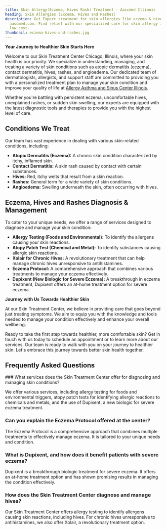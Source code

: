 ```yaml
---
title: Skin Allergy(Eczema, Hives Rash) Treatment - Aascmed Illinois
heading: Skin Allergies (Excema, Hives and Rashes)
description: Get Expert treatment for skin allergies like eczema & hives rash at
  aascmed.com. Find relief with our specialized care for skin allergy issues at
  low cost.
thumbnail: eczema-hives-and-rashes.jpg
---
```

**Your Journey to Healthier Skin Starts Here**

Welcome to our Skin Treatment Center Chicago, Illinois, where your skin health is our priority. We specialize in understanding, managing, and treating a variety of skin conditions such as atopic dermatitis (eczema), contact dermatitis, hives, rashes, and angioedema. Our dedicated team of dermatologists, allergists, and support staff are committed to providing you with a personalized treatment plan to manage your skin condition and improve your quality of life at [Allergy Asthma and Sinus Center Illinois](https://www.aascmed.com/).

Whether you're battling with persistent eczema, uncomfortable hives, unexplained rashes, or sudden skin swelling, our experts are equipped with the latest diagnostic tools and therapies to provide you with the highest level of care.

<ButtonList />

## Conditions We Treat

Our team has vast experience in dealing with various skin-related conditions, including:

- **Atopic Dermatitis (Eczema):** A chronic skin condition characterized by itchy, inflamed skin.
- **Contact Dermatitis:** A skin rash caused by contact with certain substances.
- **Hives:** Red, itchy welts that result from a skin reaction.
- **Rashes:** General term for a wide variety of skin conditions.
- **Angioedema:** Swelling underneath the skin, often occurring with hives.

## **Eczema, Hives and Rashes Diagnosis & Management**

To cater to your unique needs, we offer a range of services designed to diagnose and manage your skin condition:

- **Allergy Testing (Foods and Environmental):** To identify the allergens causing your skin reactions.
- **Atopy Patch Test (Chemical and Metal):** To identify substances causing allergic skin reactions.
- **Xolair for Chronic Hives:** A revolutionary treatment that can help manage chronic hives unresponsive to antihistamines.
- **Eczema Protocol:** A comprehensive approach that combines various treatments to manage your eczema effectively.
- **Dupixent (New Biologic for Severe Eczema):** A breakthrough in eczema treatment, Dupixent offers an at-home treatment option for severe eczema.

**Journey with Us Towards Healthier Skin**

At our Skin Treatment Center, we believe in providing care that goes beyond just treating symptoms. We aim to equip you with the knowledge and tools needed to manage your condition effectively and enhance your overall wellbeing.

Ready to take the first step towards healthier, more comfortable skin? Get in touch with us today to schedule an appointment or to learn more about our services. Our team is ready to walk with you on your journey to healthier skin. Let's embrace this journey towards better skin health together.

<ContactBanner />

## Frequently Asked Questions
<FAQ>
### What services does the Skin Treatment Center offer for diagnosing and managing skin conditions?

We offer various services, including allergy testing for foods and 
environmental triggers, atopy patch tests for identifying allergic 
reactions to chemicals and metals, and the use of Dupixent, a new 
biologic for severe eczema treatment.

### Can you explain the Eczema Protocol offered at the center?

The Eczema Protocol is a comprehensive approach that combines multiple 
treatments to effectively manage eczema. It is tailored to your unique 
needs and condition.

### What is Dupixent, and how does it benefit patients with severe eczema?

Dupixent is a breakthrough biologic treatment for severe eczema. It 
offers an at-home treatment option and has shown promising results in 
managing the condition effectively.

### How does the Skin Treatment Center diagnose and manage hives?

Our Skin Treatment Center offers allergy testing to identify allergens 
causing skin reactions, including hives. For chronic hives unresponsive 
to antihistamines, we also offer Xolair, a revolutionary treatment 
option.
</FAQ>